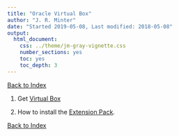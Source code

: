 ```yaml
---
title: "Oracle Virtual Box"
author: "J. R. Minter"
date: "Started 2019-05-08, Last modified: 2018-05-08"
output:
  html_document:
    css: ../theme/jm-gray-vignette.css
    number_sections: yes
    toc: yes
    toc_depth: 3
---
```


[Back to Index](../README.html)

1. Get [Virtual Box](https://www.virtualbox.org/wiki/Downloads)

2. How to install the
[Extension Pack](https://www.mobilefish.com/developer/virtualbox/virtualbox_quickguide_install_virtualbox_guest_editions_ubuntu.html).



[Back to Index](../README.html)